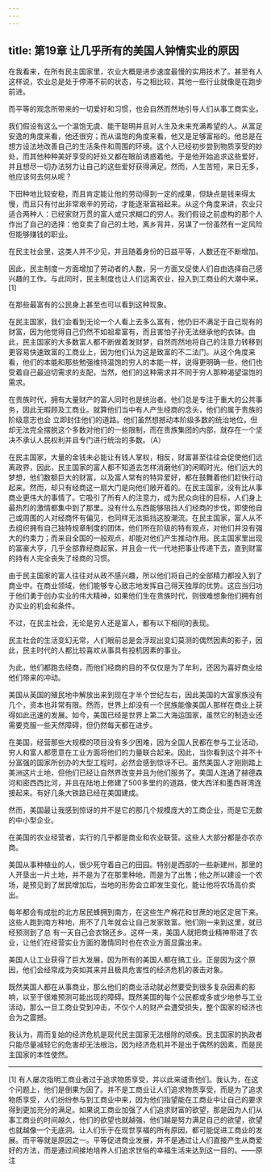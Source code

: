 ```yaml
---
---
---
```

title: 第19章 让几乎所有的美国人钟情实业的原因
---

在我看来，在所有民主国家里，农业大概是进步速度最慢的实用技术了。甚至有人这样说，农业总是处于停滞不前的状态，与之相比较，其他一些行业就像是在跑步前进。

而平等的观念所带来的一切爱好和习惯，也会自然而然地引导人们从事工商实业。

我们假设有这么一个温饱无虞、能干聪明并且对人生及未来充满希望的人。从富足安逸的角度来看，他还很穷；而从温饱的角度来看，他又是足够富裕的。他总是在想方设法地改善自己的生活条件和周围的环境。这个人已经初步尝到物质享受的妙处，而其他种种美好享受的好处又都在眼前诱惑着他。于是他开始追求这些爱好，并且想尽一切办法努力让自己的这些爱好获得满足。然而，人生苦短，来日无多，他应该何去何从呢？

下田种地比较安稳，而且肯定能让他的劳动得到一定的成果，但缺点是钱来得太慢，而且只有付出非常艰辛的劳动，才能逐渐富裕起来。从这个角度来讲，农业只适合两种人：已经家财万贯的富人或只求糊口的穷人。我们假设之前虚构的那个人作出了自己的选择：他变卖了自己的土地，离乡背井，另谋了一份虽然有一定风险但能够赚钱的职业。

在民主社会里，这类人并不少见，并且随着身份的日益平等，人数还在不断增加。

因此，民主制度一方面增加了劳动者的人数，另一方面又促使人们自由选择自己感兴趣的工作。与此同时，民主制度也让人们远离农业，投入到工商业的大潮中来。 [1]

在那些最富有的公民身上甚至也可以看到这种现象。

在民主国家，我们会看到无论一个人看上去多么富有，他仍旧不满足于自己现有的财富，因为他觉得自己仍然不如祖辈富有，而且害怕子孙无法继承他的衣钵。由此，民主国家的大多数富人都不断做着发财梦，自然而然地将自己的注意力转移到更容易快速致富的工商业上，因为他们认为这是致富的不二法门。从这个角度来看，他们的本能和那些勉强维持温饱的穷人的本能一样，说得更明确一些，他们也受着自己最迫切需求的支配，当然，他们的这种需求并不同于穷人那种渴望温饱的需求。

在贵族时代，拥有大量财产的富人同时也是统治者。他们总是专注于重大的公共事务，因此无暇顾及工商业。就算他们当中有人产生经商的念头，他们的属于贵族的阶级意志也会 立即封住他们的道路。他们虽然想撼动本阶级多数的统治地位，但却无法完全摆脱这个多数对他们的一些限制，而在贵族集团的内部，就存在一个坚决不承认人民权利并且专门进行统治的多数。（A）

在民主国家，大量的金钱未必能让有钱人掌权，相反，财富甚至往往会促使他们远离政界，因此，民主国家的富人都不知道去怎样消磨他们的闲暇时光。他们远大的梦想，他们数额巨大的财富，以及富人常有的特异爱好，都在鼓舞着他们赶快行动起来。然而，却只有经商这一扇大门是向他们敞开着的。在民主国家，没有比从事商业更伟大的事情了。它吸引了所有人的注意力，成为民众向往的目标，人们身上最热烈的激情都集中到了那里。没有什么东西能够阻挡人们经商的步伐，即使他自己或周围的人对经商怀有偏见，也同样无法抵挡这股潮流。在民主国家，富人从不去组织拥有自己独特规章制度的团体。他们所在阶级的特有观点，对他们并没有强大的约束力；而来自全国的一般观点，却能对他们产生推动作用。民主国家里出现的富豪大亨，几乎全部靠经商起家，并且会一代一代地把事业传递下去，直到财富的持有人完全丧失了经商的习惯。

由于民主国家的富人往往对从政不感兴趣，所以他们将自己的全部精力都投入到了商业中。在商业领域，他们能够专心致志地发挥自己得天独厚的优势。这应当归功于他们勇于创办实业的伟大精神，如果他们生在贵族时代，则很难想象他们拥有创办实业的机会和条件。

不过，在民主社会，无论是穷人还是富人，都有以下相同的表现。

民主社会的生活变幻无常，人们眼前总是会浮现出变幻莫测的偶然因素的影子，因此，民主时代的人都比较喜欢从事具有投机因素的事业。

为此，他们都跑去经商，而他们经商的目的不仅仅是为了牟利，还因为喜好商业给他们带来的冲动。

美国从英国的殖民地中解放出来到现在才半个世纪左右，因此美国的大富家族没有几个，资本也非常有限。然而，世界上却没有一个民族能像美国人那样在商业上获得如此迅速的发展。如今，美国已经是世界上第二大海运国家，虽然它的制造业还需要克服一些天然障碍，但仍然每天都在进步。

在美国，经营那些大规模的项目没有多少困难，因为全国人民都在参与工业活动，穷人和富人都愿意在工业方面将他们的力量联合起来。因此，当你看到这个并不十分富强的国家所创办的大型工程时，必然会感到惊讶不已。虽然美国人才刚刚踏上美洲这片土地，但他们已经让自然界改变并且为他们服务了。美国人连通了赫德森河和密西西比河，并且在陆地上修建了500多里约的道路，使大西洋和墨西哥湾连接起来。有好几条大铁路已经在美国建成。

然而，美国最让我感到惊讶的并不是它的那几个规模庞大的工商企业，而是它无数的中小型企业。

在美国的农业经营者，实行的几乎都是商业和农业联营。这些人大部分都是亦农亦商。

美国从事种植业的人，很少死守着自己的田园。特别是西部的一些新建州，那里的人开垦出一片土地，并不是为了在那里种地，而是为了出售；他之所以建设一个农场，是预见到了居民增加后，当地的形势会立即发生变化，能让他将农场高价卖出。

每年都会有成批的北方居民蜂拥到南方，在这些生产棉花和甘蔗的地区定居下来。这些人跑到南方种地，用不了几年就会让自己发家致富。他们刚一来到这里，就已经预测到了总 有一天自己会衣锦还乡。这样一来，美国人就把商业精神带进了农业，让他们在经营实业方面的激情同时也在农业方面显露出来。

美国人让工业获得了巨大发展，因为所有的美国人都在搞工业。正是因为这个原因，他们会经常成为突如其来并且极具危害性的经济危机的袭击对象。

既然美国人都在从事商业，那么他们的商业活动就必然要受到很多复杂因素的影响，以至于很难预测可能出现的障碍。既然美国的每个公民都或多或少地参与工业活动，那么一旦工商业受到冲击，不仅个人的财产会遭受损失，整个国家的经济也会为之震撼。

我认为，周而复始的经济危机是现代民主国家无法根除的顽疾。民主国家的执政者只能尽量减轻它的危害却无法根治，因为经济危机并不是出于偶然的因素，而是民主国家的本性使然。



* * *



[1] 有人屡次指明工商业者过于追求物质享受，并以此来谴责他们。我认为，在这个问题上，他们是倒果为因了。并不是工商业让人们追求物质享受，而是为了追求物质享受，人们纷纷参与到工商业中来，因为他们指望能在工商业中让自己的要求得到更加充分的满足。如果说工商业加强了人们追求财富的欲望，那是因为人们从事工商业的时间越久，他们的欲望也就越强，他们越是努力满足自己的欲望，欲望也就越像一个无底洞。让人们乐于在现世享福的所有原因，都可能促进工商业的发展。而平等就是原因之一。平等促进商业发展，并不是通过让人们直接产生从商爱好的方法，而是通过间接地培养人们追求世俗的幸福生活来达到这一目的。——原注